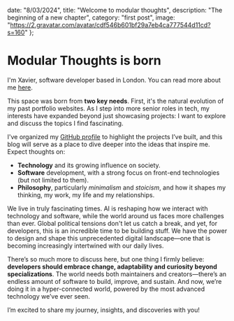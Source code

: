   date: "8/03/2024",
  title:
    "Welcome to modular thoughts",
  description: "The beginning of a new chapter",
  category: "first post",
  image: "https://2.gravatar.com/avatar/cdf546b601bf29a7eb4ca777544d11cd?s=160"
};

# Modular Thoughts is born

I'm Xavier, software developer based in London. You can read more about me [here](/about). 

This space was born from **two key needs**. First, it's the natural evolution of my past portfolio websites. As I step into more senior roles in tech, my interests have expanded beyond just showcasing projects: I want to explore and discuss the topics I find fascinating.

I've organized my [GitHub profile](https://github.com/XavierMod) to highlight the projects I’ve built, and this blog will serve as a place to dive deeper into the ideas that inspire me. Expect thoughts on:

  - **Technology** and its growing influence on society.
  - **Software** development, with a strong focus on front-end technologies (but not limited to them).
  - **Philosophy**, particularly *minimalism* and *stoicism*, and how it shapes my thinking, my work, my life and my relationships.

We live in truly fascinating times. AI is reshaping how we interact with technology and software, while the world around us faces more challenges than ever. Global political tensions don't let us catch a break, and yet, for developers, this is an incredible time to be building stuff. We have the power to design and shape this unprecedented digital landscape—one that is becoming increasingly intertwined with our daily lives.

There’s so much more to discuss here, but one thing I firmly believe: **developers should embrace change, adaptability and curiosity beyond specializations**. The world needs both maintainers and creators—there’s an endless amount of software to build, improve, and sustain. And now, we’re doing it in a hyper-connected world, powered by the most advanced technology we’ve ever seen.

I’m excited to share my journey, insights, and discoveries with you!
